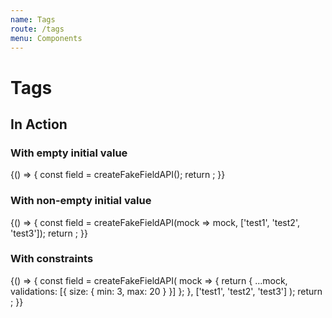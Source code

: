 ```yaml
---
name: Tags
route: /tags
menu: Components
---
```


# Tags


## In Action

### With empty initial value

<Playground>
  {() => {
    const field = createFakeFieldAPI();
    return <TagsEditor field={field} initialDisabled={false} />;
  }}
</Playground>

### With non-empty initial value

<Playground>
  {() => {
    const field = createFakeFieldAPI(mock => mock, ['test1', 'test2', 'test3']);
    return <TagsEditor field={field} initialDisabled={false} />;
  }}
</Playground>

### With constraints

<Playground>
  {() => {
    const field = createFakeFieldAPI(
      mock => {
        return {
          ...mock,
          validations: [{ size: { min: 3, max: 20 } }]
        };
      },
      ['test1', 'test2', 'test3']
    );
    return <TagsEditor field={field} initialDisabled={false} />;
  }}
</Playground>
